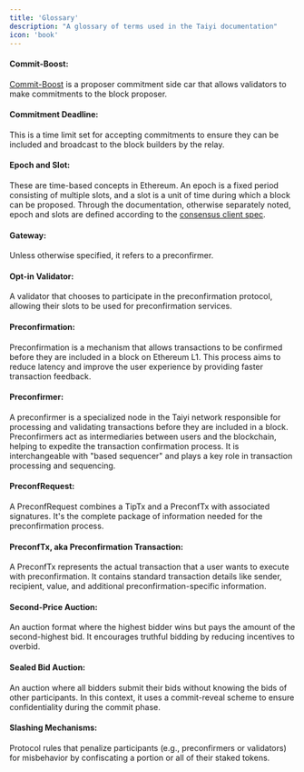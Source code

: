 ```yaml
---
title: 'Glossary'
description: "A glossary of terms used in the Taiyi documentation"
icon: 'book'
---
```


#### Commit-Boost:
[Commit-Boost](https://github.com/Commit-Boost/commit-boost-client) is a proposer commitment side car that allows validators to make commitments to the block proposer.

#### Commitment Deadline:
This is a time limit set for accepting commitments to ensure they can be included and broadcast to the block builders by the relay.

#### Epoch and Slot:
These are time-based concepts in Ethereum. An epoch is a fixed period consisting of multiple slots, and a slot is a unit of time during which a block can be proposed. Through the documentation, otherwise separately noted, epoch and slots are defined according to the [consensus client spec](https://github.com/ethereum/consensus-specs). 

#### Gateway:
Unless otherwise specified, it refers to a preconfirmer. 

#### Opt-in Validator:
A validator that chooses to participate in the preconfirmation protocol, allowing their slots to be used for preconfirmation services.

#### Preconfirmation:
Preconfirmation is a mechanism that allows transactions to be confirmed before they are included in a block on Ethereum L1. This process aims to reduce latency and improve the user experience by providing faster transaction feedback.

#### Preconfirmer:
A preconfirmer is a specialized node in the Taiyi network responsible for processing and validating transactions before they are included in a block. Preconfirmers act as intermediaries between users and the blockchain, helping to expedite the transaction confirmation process. It is interchangeable with "based sequencer" and plays a key role in transaction processing and sequencing.

#### PreconfRequest:
A PreconfRequest combines a TipTx and a PreconfTx with associated signatures. It's the complete package of information needed for the preconfirmation process.

#### PreconfTx, aka Preconfirmation Transaction:
A PreconfTx represents the actual transaction that a user wants to execute with preconfirmation. It contains standard transaction details like sender, recipient, value, and additional preconfirmation-specific information.

#### Second-Price Auction:
An auction format where the highest bidder wins but pays the amount of the second-highest bid. It encourages truthful bidding by reducing incentives to overbid.

#### Sealed Bid Auction:
An auction where all bidders submit their bids without knowing the bids of other participants. In this context, it uses a commit-reveal scheme to ensure confidentiality during the commit phase.

#### Slashing Mechanisms:
Protocol rules that penalize participants (e.g., preconfirmers or validators) for misbehavior by confiscating a portion or all of their staked tokens.
